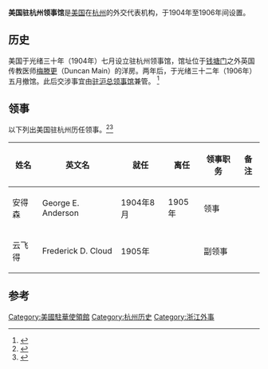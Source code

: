 '''美国驻杭州领事馆'''是[[美国|美国]]在[[杭州|杭州]]的外交代表机构，于1904年至1906年间设置。

== 历史 ==
美国于光绪三十年（1904年）七月设立驻杭州领事馆，馆址位于[[钱塘门|钱塘门]]之外英国传教医师[[梅滕更|梅滕更]]（Duncan Main）的洋房。两年后，于光绪三十二年（1906年）五月撤馆。此后交涉事宜由[[美国驻上海总领事馆|驻沪总领事馆]]兼管。 <ref>{{cite web|url=http://diglweb.zjlib.net.cn:8081/zjtsg/dfz/dfzo_new.jsp?channelid=91361&searchword=%B9%DD%B2%D8%B1%EA%CA%B6='K295.51_255_V9'*%D2%BB%BC%B6%C4%BF%C2%BC='%CD%E2%CA%C2%20%C7%C8%CE%F1%20%CC%A8%CE%F1%C6%AA'#|title=第二节 晚清及民国时期的外事|publisher=《杭州市志》|access-date=2022-03-26|archive-date=2019-06-13|archive-url=https://web.archive.org/web/20190613202137/http://diglweb.zjlib.net.cn:8081/zjtsg/dfz/dfzo_new.jsp?channelid=91361&searchword=%B9%DD%B2%D8%B1%EA%CA%B6%3D%27K295.51_255_V9%27%2A%D2%BB%BC%B6%C4%BF%C2%BC%3D%27%CD%E2%CA%C2%20%C7%C8%CE%F1%20%CC%A8%CE%F1%C6%AA%27|dead-url=no}}</ref>

== 领事 ==
以下列出美国驻杭州历任领事。<ref>{{cite web|url=http://politicalgraveyard.com/geo/ZZ/CH-consuls.html|title=U.S. consular officials in China|publisher=''The Political Graveyard''|access-date=2011-09-01|archive-date=2021-04-19|archive-url=https://web.archive.org/web/20210419220504/https://politicalgraveyard.com/geo/ZZ/CH-consuls.html|dead-url=no}}</ref><ref>{{cite book|title=《清季中外使领年表》|author=中国第一历史档案馆、福建师范大学历史系|publisher=中华书局|year=1985}}</ref>

{| class="wikitable" 
|- 
! 姓名
! 英文名
! 就任
! 离任
! 领事职务
! 备注
|-
| 安得森 || George E. Anderson || 1904年8月 || 1905年 || 领事 ||
|-
| 云飞得 || Frederick D. Cloud || 1905年 || || 副领事 ||
|}

==参考==
{{reflist}}

{{美国驻华使领馆}}

[[Category:美國駐華使領館|Category:美國駐華使領館]]
[[Category:杭州历史|Category:杭州历史]]
[[Category:浙江外事|Category:浙江外事]]